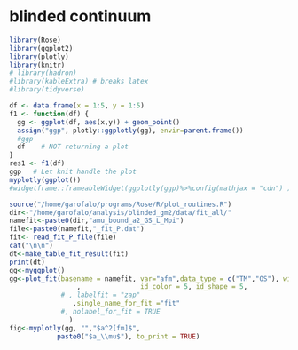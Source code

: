 # blinded continuum

```r
library(Rose)
library(ggplot2)
library(plotly)
library(knitr)
# library(hadron)
#library(kableExtra) # breaks latex
#library(tidyverse)

df <- data.frame(x = 1:5, y = 1:5)
f1 <- function(df) {
  gg <- ggplot(df, aes(x,y)) + geom_point()
  assign("ggp", plotly::ggplotly(gg), envir=parent.frame())
  #ggp
  df    # NOT returning a plot
}
res1 <- f1(df)
ggp   # Let knit handle the plot
myplotly(ggplot())
#widgetframe::frameableWidget(ggplotly(ggp)%>%config(mathjax = "cdn") )
```


```r
source("/home/garofalo/programs/Rose/R/plot_routines.R")
dir<-"/home/garofalo/analysis/blinded_gm2/data/fit_all/"
namefit<-paste0(dir,"amu_bound_a2_GS_L_Mpi")
file<-paste0(namefit,"_fit_P.dat")
fit<- read_fit_P_file(file)
cat("\n\n")
dt<-make_table_fit_result(fit)
print(dt)
gg<-myggplot()
gg<-plot_fit(basename = namefit, var="afm",data_type = c("TM","OS"), width=1e-4, gg=gg
                 ,               id_color = 5, id_shape = 5,
             # , labelfit = "zap"
                ,single_name_for_fit ="fit"
             #, nolabel_for_fit = TRUE
               )
fig<-myplotly(gg, "","$a^2[fm]$",
            paste0("$a_\\mu$"), to_print = TRUE)
```